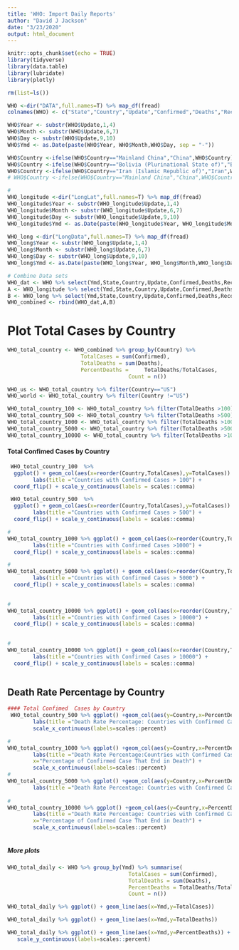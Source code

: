 ```yaml
---
title: 'WHO: Import Daily Reports'
author: "David J Jackson"
date: "3/23/2020"
output: html_document
---
```


```r
knitr::opts_chunk$set(echo = TRUE)
library(tidyverse)
library(data.table)
library(lubridate)
library(plotly)
```
```r
rm(list=ls())
```
```r

WHO <-dir("DATA",full.names=T) %>% map_df(fread)
colnames(WHO) <- c("State","Country","Update","Confirmed","Deaths","Recovered")

WHO$Year <- substr(WHO$Update,1,4)
WHO$Month <- substr(WHO$Update,6,7)
WHO$Day <- substr(WHO$Update,9,10)
WHO$Ymd <- as.Date(paste(WHO$Year, WHO$Month,WHO$Day, sep = "-"))
```
```r
WHO$Country <-ifelse(WHO$Country=="Mainland China","China",WHO$Country)
WHO$Country <-ifelse(WHO$Country=="Bolivia (Plurinational State of)","Bolivia",WHO$Country)
WHO$Country <-ifelse(WHO$Country=="Iran (Islamic Republic of)","Iran",WHO$Country)
# WHO$Country <-ifelse(WHO$Country=="Mainland China","China",WHO$Country)
```

```r
#
WHO_longitude <-dir("LongLat",full.names=T) %>% map_df(fread)
WHO_longitude$Year <- substr(WHO_longitude$Update,1,4)
WHO_longitude$Month <- substr(WHO_longitude$Update,6,7)
WHO_longitude$Day <- substr(WHO_longitude$Update,9,10)
WHO_longitude$Ymd <- as.Date(paste(WHO_longitude$Year, WHO_longitude$Month,WHO_longitude$Day, sep = "-"))
```
```r
WHO_long <-dir("LongData",full.names=T) %>% map_df(fread)
WHO_long$Year <- substr(WHO_long$Update,1,4)
WHO_long$Month <- substr(WHO_long$Update,6,7)
WHO_long$Day <- substr(WHO_long$Update,9,10)
WHO_long$Ymd <- as.Date(paste(WHO_long$Year, WHO_long$Month,WHO_long$Day, sep = "-"))
```

```r
# Combine Data sets
WHO_dat <- WHO %>% select(Ymd,State,Country,Update,Confirmed,Deaths,Recovered)
A <- WHO_longitude %>% select(Ymd,State,Country,Update,Confirmed,Deaths,Recovered)
B <- WHO_long %>% select(Ymd,State,Country,Update,Confirmed,Deaths,Recovered)
WHO_combined <- rbind(WHO_dat,A,B)
```

# Plot Total Cases by Country

```r
WHO_total_country <- WHO_combined %>% group_by(Country) %>%                                 summarise(
                       TotalCases = sum(Confirmed),
                       TotalDeaths = sum(Deaths),
                       PercentDeaths =     TotalDeaths/TotalCases,
                                      Count = n())
```
```r

WHO_us <- WHO_total_country %>% filter(Country=="US")
WHO_world <- WHO_total_country %>% filter(Country !="US")

```
```r
WHO_total_country_100 <- WHO_total_country %>% filter(TotalDeaths >100)
WHO_total_country_500 <- WHO_total_country %>% filter(TotalDeaths >500)
WHO_total_country_1000 <- WHO_total_country %>% filter(TotalDeaths >1000)
WHO_total_country_5000 <- WHO_total_country %>% filter(TotalDeaths >5000)
WHO_total_country_10000 <- WHO_total_country %>% filter(TotalDeaths >10000)
```
#### Total Confimed  Cases by Country

```r
 WHO_total_country_100  %>%
  ggplot() + geom_col(aes(x=reorder(Country,TotalCases),y=TotalCases)) +
        labs(title ="Countries with Confirmed Cases > 100") +
  coord_flip() + scale_y_continuous(labels = scales::comma) 
```

```r
 WHO_total_country_500  %>%
  ggplot() + geom_col(aes(x=reorder(Country,TotalCases),y=TotalCases)) +
        labs(title ="Countries with Confirmed Cases > 500") +
  coord_flip() + scale_y_continuous(labels = scales::comma) 
```
```r
# 
WHO_total_country_1000 %>% ggplot() + geom_col(aes(x=reorder(Country,TotalCases),y=TotalCases)) +
        labs(title ="Countries with Confirmed Cases >1000") +
  coord_flip() + scale_y_continuous(labels = scales::comma) 
```
```r
#
WHO_total_country_5000 %>% ggplot() + geom_col(aes(x=reorder(Country,TotalCases),y=TotalCases)) +
        labs(title ="Countries with Confirmed Cases > 5000") +
  coord_flip() + scale_y_continuous(labels = scales::comma) 
  
```
```r
#
WHO_total_country_10000 %>% ggplot() + geom_col(aes(x=reorder(Country,TotalCases),y=TotalCases)) +
        labs(title ="Countries with Confirmed Cases > 10000") +
  coord_flip() + scale_y_continuous(labels = scales::comma) 
  
```




```r
#
WHO_total_country_10000 %>% ggplot() + geom_col(aes(x=reorder(Country,TotalCases),y=TotalCases)) +
        labs(title ="Countries with Confirmed Cases > 10000") +
  coord_flip() + scale_y_continuous(labels = scales::comma) 
                                           
```

## Death Rate Percentage by Country 

```r
#### Total Confimed  Cases by Country
 WHO_total_country_500 %>% ggplot() +geom_col(aes(y=Country,x=PercentDeaths)) +
        labs(title ="Death Rate Percentage: Countries with Confirmed Cases > 500",x="Percentage of Confirmed Case That End in Death") +
        scale_x_continuous(labels=scales::percent) 

# 
WHO_total_country_1000 %>% ggplot() +geom_col(aes(y=Country,x=PercentDeaths)) +
        labs(title ="Death Rate Percentage:Countries with Confirmed Cases > 1000", 
        x="Percentage of Confirmed Case That End in Death") + 
        scale_x_continuous(labels=scales::percent)
#
WHO_total_country_5000 %>% ggplot() +geom_col(aes(y=Country,x=PercentDeaths)) +
        labs(title ="Death Rate Percentage: Countries with Confirmed Cases > 5000",        x="Percentage of Confirmed Case That End in Death") +              scale_x_continuous(labels=scales::percent)
        
#
WHO_total_country_10000 %>% ggplot() +geom_col(aes(y=Country,x=PercentDeaths)) +
        labs(title ="Death Rate Percentage: Countries with Confirmed Cases > 10000",
        x="Percentage of Confirmed Case That End in Death") +
        scale_x_continuous(labels=scales::percent)
                                           
```
##### More plots 

```r
WHO_total_daily <- WHO %>% group_by(Ymd) %>% summarise(
                                      TotalCases = sum(Confirmed),
                                      TotalDeaths = sum(Deaths),
                                      PercentDeaths = TotalDeaths/TotalCases,
                                      Count = n())
```
```r
WHO_total_daily %>% ggplot() + geom_line(aes(x=Ymd,y=TotalCases))

WHO_total_daily %>% ggplot() + geom_line(aes(x=Ymd,y=TotalDeaths))

WHO_total_daily %>% ggplot() + geom_line(aes(x=Ymd,y=PercentDeaths)) +
   scale_y_continuous(labels=scales::percent)
```



